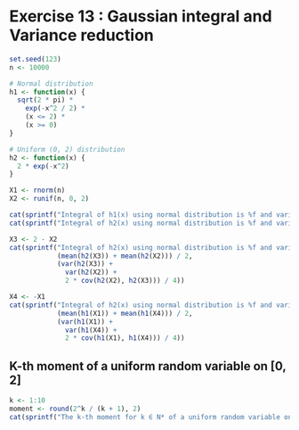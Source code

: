 # Exercise 13 : Gaussian integral and Variance reduction

```r
set.seed(123)
n <- 10000

# Normal distribution
h1 <- function(x) {
  sqrt(2 * pi) *
    exp(-x^2 / 2) *
    (x <= 2) *
    (x >= 0)
}

# Uniform (0, 2) distribution
h2 <- function(x) {
  2 * exp(-x^2)
}

X1 <- rnorm(n)
X2 <- runif(n, 0, 2)

cat(sprintf("Integral of h1(x) using normal distribution is %f and variance is %f \n", mean(h1(X1)), var(h1(X1))))
cat(sprintf("Integral of h2(x) using normal distribution is %f and variance is %f \n", mean(h2(X2)), var(h2(X2))))

X3 <- 2 - X2
cat(sprintf("Integral of h2(x) using normal distribution is %f and variance is %f \n",
            (mean(h2(X3)) + mean(h2(X2))) / 2,
            (var(h2(X3)) +
              var(h2(X2)) +
              2 * cov(h2(X2), h2(X3))) / 4))

X4 <- -X1
cat(sprintf("Integral of h2(x) using normal distribution is %f and variance is %f",
            (mean(h1(X1)) + mean(h1(X4))) / 2,
            (var(h1(X1)) +
              var(h1(X4)) +
              2 * cov(h1(X1), h1(X4))) / 4))
```

## K-th moment of a uniform random variable on [0, 2]

```r
k <- 1:10
moment <- round(2^k / (k + 1), 2)
cat(sprintf("The k-th moment for k ∈ N* of a uniform random variable on [0, 2] is %s", paste(moment, collapse = ", ")))
```


```r

```
